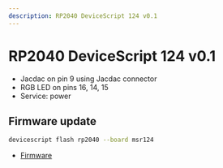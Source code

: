 ```yaml
---
description: RP2040 DeviceScript 124 v0.1
---
```

# RP2040 DeviceScript 124 v0.1




- Jacdac on pin 9 using Jacdac connector
- RGB LED on pins 16, 14, 15
- Service: power




## Firmware update

```bash
devicescript flash rp2040 --board msr124
```


- [Firmware](https://github.com/microsoft/jacdac-pico/releases/latest/download/devicescript-rp2040-msr124.uf2)